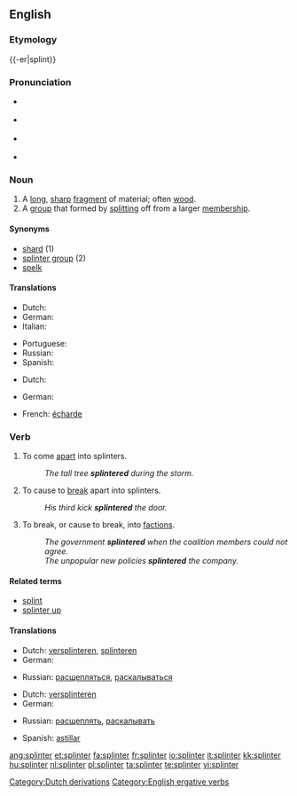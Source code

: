 {{wikipedia|dab=splinter}}
==English==

===Etymology===
{{-er|splint}}

===Pronunciation===
* {{a|UK}} {{IPA|/ˈsplɪn.tə/}}
* {{a|US}} {{IPA|/ˈsplɪn.tɚ/}}
*: {{audio|en-us-splinter.ogg|Audio (US)}}
* {{a|Southern US}} {{IPA|/ˈsplɪn.ɚ/}}
* {{rhymes|ɪntə(r)}}

===Noun===
{{en-noun}}

# A [[long]], [[sharp]] [[fragment]] of material; often [[wood]].
# A [[group]] that formed by [[split]]ting off from a larger [[membership]].

====Synonyms====
* [[shard]] (1)
* [[splinter group]] (2)
* [[spelk]]

====Translations====
{{trans-top|A long, sharp fragment of material; often wood}}
* Dutch: {{t+|nl|splinter}}
* German: {{t+|de|Splitter|m}}
* Italian: {{t-|it|scheggia|f}}
{{trans-mid}}
* Portuguese: {{t|pt|farpa|f}}
* Russian: {{t|ru|заноза|f|tr=zanóza|sc=Cyrl}}
* Spanish: {{t-|es|astilla|f}}
{{trans-bottom}}

{{trans-top|A group that formed by splitting off from a larger membership}}
* Dutch: {{t|nl|splintergroep}}
{{trans-mid}}
* German: {{t|de|Splittergruppe|m}}
{{trans-bottom}}

{{checktrans-top}}
* French: [[écharde]] {{m}}
{{trans-bottom}}

===Verb===
{{en-verb}}

# {{intransitive|of wood}} To come [[apart]] into splinters.
#: ''The tall tree '''splintered''' during the storm.''
# {{transitive|of wood}} To cause to [[break]] apart into splinters.
#: ''His third kick '''splintered''' the door.''
# {{figurative|of a group}} To break, or cause to break, into [[faction]]s.
#: ''The government '''splintered''' when the coalition members could not agree.''
#: ''The unpopular new policies '''splintered''' the company.''

====Related terms====
* [[splint]]
* [[splinter up]]

====Translations====
{{trans-top|to come apart into splinters}}
* Dutch: [[versplinteren]], [[splinteren]]
* German: {{t-|de|zersplittern}}
{{trans-mid}}
* Russian: [[расщепляться]], [[раскалываться]]
{{trans-bottom}}

{{trans-top|to cause to break apart into splinters}}
* Dutch: [[versplinteren]]
* German: {{t-|de|zersplittern}}
{{trans-mid}}
* Russian: [[расщеплять]], [[раскалывать]]
{{trans-bottom}}

{{trans-top|to break or cause to break into factions}}
{{trans-mid}}
{{trans-bottom}}

{{checktrans-top}}
{{trans-mid}}
* Spanish: [[astillar]]
{{trans-bottom}}

[[Category:Dutch derivations]]
[[Category:English ergative verbs]]

[[ang:splinter]]
[[et:splinter]]
[[fa:splinter]]
[[fr:splinter]]
[[io:splinter]]
[[it:splinter]]
[[kk:splinter]]
[[hu:splinter]]
[[nl:splinter]]
[[pl:splinter]]
[[ta:splinter]]
[[te:splinter]]
[[vi:splinter]]